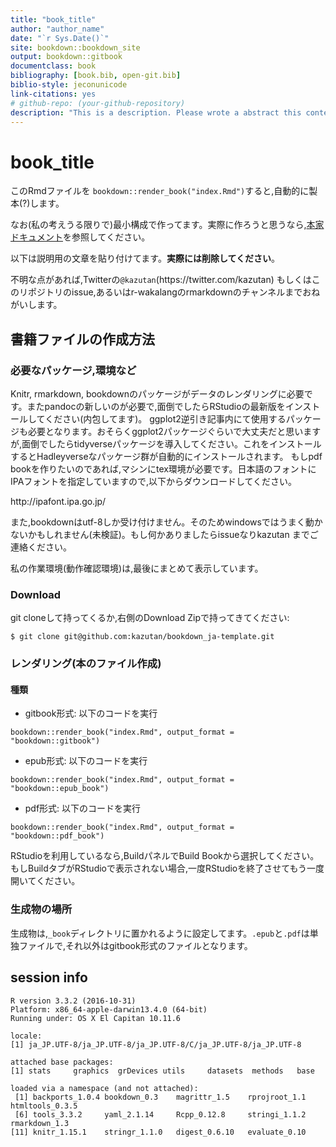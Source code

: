 ```yaml
--- 
title: "book_title"
author: "author_name"
date: "`r Sys.Date()`"
site: bookdown::bookdown_site
output: bookdown::gitbook
documentclass: book
bibliography: [book.bib, open-git.bib]
biblio-style: jeconunicode
link-citations: yes
# github-repo: (your-github-repository)
description: "This is a description. Please wrote a abstract this contents. "
---
```

# book_title {-}

このRmdファイルを `bookdown::render_book("index.Rmd")`すると,自動的に製本(?)します。

なお(私の考えうる限りで)最小構成で作ってます。実際に作ろうと思うなら,[本家ドキュメント](https://bookdown.org/yihui/bookdown/)を参照してください。

以下は説明用の文章を貼り付けてます。**実際には削除してください**。

不明な点があれば,Twitterの`@kazutan`(https://twitter.com/kazutan) もしくはこのリポジトリのissue,あるいはr-wakalangのrmarkdownのチャンネルまでおねがいします。

## 書籍ファイルの作成方法

### 必要なパッケージ,環境など
Knitr, rmarkdown, bookdownのパッケージがデータのレンダリングに必要です。またpandocの新しいのが必要で,面倒でしたらRStudioの最新版をインストールしてください(内包してます)。
ggplot2逆引き記事内にて使用するパッケージも必要となります。おそらくggplot2パッケージぐらいで大丈夫だと思いますが,面倒でしたらtidyverseパッケージを導入してください。これをインストールするとHadleyverseなパッケージ群が自動的にインストールされます。
もしpdf bookを作りたいのであれば,マシンにtex環境が必要です。日本語のフォントにIPAフォントを指定していますので,以下からダウンロードしてください。

http://ipafont.ipa.go.jp/

また,bookdownはutf-8しか受け付けません。そのためwindowsではうまく動かないかもしれません(未検証)。もし何かありましたらissueなりkazutan までご連絡ください。

私の作業環境(動作確認環境)は,最後にまとめて表示しています。

### Download

git cloneして持ってくるか,右側のDownload Zipで持ってきてください:

```
$ git clone git@github.com:kazutan/bookdown_ja-template.git
```

### レンダリング(本のファイル作成)

#### 種類

- gitbook形式: 以下のコードを実行
```
bookdown::render_book("index.Rmd", output_format = "bookdown::gitbook")
```
- epub形式: 以下のコードを実行
```
bookdown::render_book("index.Rmd", output_format = "bookdown::epub_book")
```
- pdf形式: 以下のコードを実行
```
bookdown::render_book("index.Rmd", output_format = "bookdown::pdf_book")
```

RStudioを利用しているなら,BuildパネルでBuild Bookから選択してください。もしBuildタブがRStudioで表示されない場合,一度RStudioを終了させてもう一度開いてください。

### 生成物の場所

生成物は,`_book`ディレクトリに置かれるように設定してます。`.epub`と`.pdf`は単独ファイルで,それ以外はgitbook形式のファイルとなります。

## session info

```
R version 3.3.2 (2016-10-31)
Platform: x86_64-apple-darwin13.4.0 (64-bit)
Running under: OS X El Capitan 10.11.6

locale:
[1] ja_JP.UTF-8/ja_JP.UTF-8/ja_JP.UTF-8/C/ja_JP.UTF-8/ja_JP.UTF-8

attached base packages:
[1] stats     graphics  grDevices utils     datasets  methods   base     

loaded via a namespace (and not attached):
 [1] backports_1.0.4 bookdown_0.3    magrittr_1.5    rprojroot_1.1   htmltools_0.3.5
 [6] tools_3.3.2     yaml_2.1.14     Rcpp_0.12.8     stringi_1.1.2   rmarkdown_1.3  
[11] knitr_1.15.1    stringr_1.1.0   digest_0.6.10   evaluate_0.10  
```

